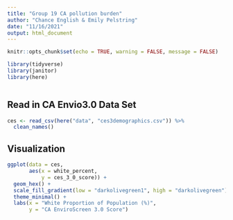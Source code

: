 ```yaml
---
title: "Group 19 CA pollution burden"
author: "Chance English & Emily Pelstring"
date: "11/16/2021"
output: html_document
---
```


```r
knitr::opts_chunk$set(echo = TRUE, warning = FALSE, message = FALSE)

library(tidyverse)
library(janitor)
library(here)



```


## Read in CA Envio3.0 Data Set


```r

ces <- read_csv(here("data", "ces3demographics.csv")) %>% 
  clean_names()


```

## Visualization 

```r
ggplot(data = ces,
       aes(x = white_percent,
           y = ces_3_0_score)) + 
  geom_hex() +
  scale_fill_gradient(low = "darkolivegreen1", high = "darkolivegreen") +
  theme_minimal() +
  labs(x = "White Proportion of Population (%)",
       y = "CA EnviroScreen 3.0 Score")
```


